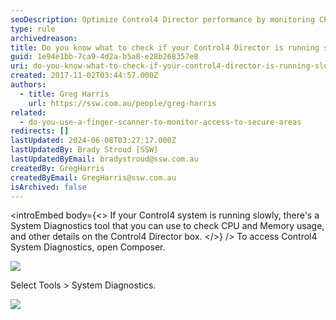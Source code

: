 ```yaml
---
seoDescription: Optimize Control4 Director performance by monitoring CPU and memory usage with System Diagnostics tool.
type: rule
archivedreason:
title: Do you know what to check if your Control4 Director is running slowly?
guid: 1e94e1bb-7ca9-4d2a-b5a8-e28b268357e8
uri: do-you-know-what-to-check-if-your-control4-director-is-running-slowly
created: 2017-11-02T03:44:57.000Z
authors:
  - title: Greg Harris
    url: https://ssw.com.au/people/greg-harris
related:
  - do-you-use-a-finger-scanner-to-monitor-access-to-secure-areas
redirects: []
lastUpdated: 2024-06-08T03:27:17.000Z
lastUpdatedBy: Brady Stroud [SSW]
lastUpdatedByEmail: bradystroud@ssw.com.au
createdBy: GregHarris
createdByEmail: GregHarris@ssw.com.au
isArchived: false
---
```


<introEmbed
  body={<>
If your Control4 system is running slowly, there's a System Diagnostics tool that you can use to check CPU and Memory usage, and other details on the Control4 Director box.
  </>}
/>
To access Control4 System Diagnostics, open Composer.

![](/uploads/rules/do-you-know-what-to-check-if-your-control4-director-is-running-slowly/Composer-Tools-System-Dianostics.png)

Select Tools &gt; System Diagnostics.

![](/uploads/rules/do-you-know-what-to-check-if-your-control4-director-is-running-slowly/Composer-System-Dianostics.png)
